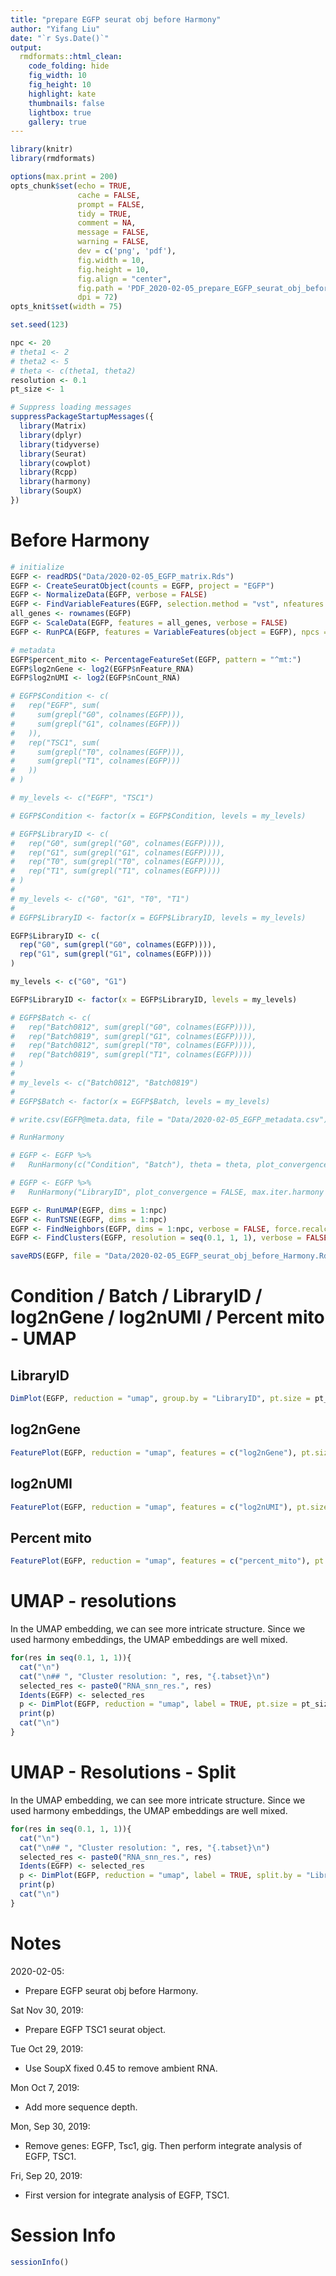 ```yaml
---
title: "prepare EGFP seurat obj before Harmony"
author: "Yifang Liu"
date: "`r Sys.Date()`"
output:
  rmdformats::html_clean:
    code_folding: hide
    fig_width: 10
    fig_height: 10
    highlight: kate
    thumbnails: false
    lightbox: true
    gallery: true
---
```


```r
library(knitr)
library(rmdformats)

options(max.print = 200)
opts_chunk$set(echo = TRUE,
               cache = FALSE,
               prompt = FALSE,
               tidy = TRUE,
               comment = NA,
               message = FALSE,
               warning = FALSE,
               dev = c('png', 'pdf'),
               fig.width = 10,
               fig.height = 10,
               fig.align = "center",
               fig.path = 'PDF_2020-02-05_prepare_EGFP_seurat_obj_before_Harmony/',
               dpi = 72)
opts_knit$set(width = 75)
```

```r
set.seed(123)

npc <- 20
# theta1 <- 2
# theta2 <- 5
# theta <- c(theta1, theta2)
resolution <- 0.1
pt_size <- 1

# Suppress loading messages
suppressPackageStartupMessages({
  library(Matrix)
  library(dplyr)
  library(tidyverse)
  library(Seurat)
  library(cowplot)
  library(Rcpp)
  library(harmony)
  library(SoupX)
})
```

# Before Harmony

```r
# initialize
EGFP <- readRDS("Data/2020-02-05_EGFP_matrix.Rds")
EGFP <- CreateSeuratObject(counts = EGFP, project = "EGFP")
EGFP <- NormalizeData(EGFP, verbose = FALSE)
EGFP <- FindVariableFeatures(EGFP, selection.method = "vst", nfeatures = 2000)
all_genes <- rownames(EGFP)
EGFP <- ScaleData(EGFP, features = all_genes, verbose = FALSE)
EGFP <- RunPCA(EGFP, features = VariableFeatures(object = EGFP), npcs = npc, verbose = FALSE)

# metadata
EGFP$percent_mito <- PercentageFeatureSet(EGFP, pattern = "^mt:")
EGFP$log2nGene <- log2(EGFP$nFeature_RNA)
EGFP$log2nUMI <- log2(EGFP$nCount_RNA)

# EGFP$Condition <- c(
#   rep("EGFP", sum(
#     sum(grepl("G0", colnames(EGFP))),
#     sum(grepl("G1", colnames(EGFP)))
#   )),
#   rep("TSC1", sum(
#     sum(grepl("T0", colnames(EGFP))),
#     sum(grepl("T1", colnames(EGFP)))
#   ))
# )

# my_levels <- c("EGFP", "TSC1")

# EGFP$Condition <- factor(x = EGFP$Condition, levels = my_levels)

# EGFP$LibraryID <- c(
#   rep("G0", sum(grepl("G0", colnames(EGFP)))),
#   rep("G1", sum(grepl("G1", colnames(EGFP)))),
#   rep("T0", sum(grepl("T0", colnames(EGFP)))),
#   rep("T1", sum(grepl("T1", colnames(EGFP))))
# )
# 
# my_levels <- c("G0", "G1", "T0", "T1")
# 
# EGFP$LibraryID <- factor(x = EGFP$LibraryID, levels = my_levels)

EGFP$LibraryID <- c(
  rep("G0", sum(grepl("G0", colnames(EGFP)))),
  rep("G1", sum(grepl("G1", colnames(EGFP))))
)

my_levels <- c("G0", "G1")

EGFP$LibraryID <- factor(x = EGFP$LibraryID, levels = my_levels)

# EGFP$Batch <- c(
#   rep("Batch0812", sum(grepl("G0", colnames(EGFP)))),
#   rep("Batch0819", sum(grepl("G1", colnames(EGFP)))),
#   rep("Batch0812", sum(grepl("T0", colnames(EGFP)))),
#   rep("Batch0819", sum(grepl("T1", colnames(EGFP))))
# )
# 
# my_levels <- c("Batch0812", "Batch0819")
# 
# EGFP$Batch <- factor(x = EGFP$Batch, levels = my_levels)

# write.csv(EGFP@meta.data, file = "Data/2020-02-05_EGFP_metadata.csv")

# RunHarmony

# EGFP <- EGFP %>%
#   RunHarmony(c("Condition", "Batch"), theta = theta, plot_convergence = FALSE, max.iter.harmony = 20)

# EGFP <- EGFP %>%
#   RunHarmony("LibraryID", plot_convergence = FALSE, max.iter.harmony = 20)

EGFP <- RunUMAP(EGFP, dims = 1:npc)
EGFP <- RunTSNE(EGFP, dims = 1:npc)
EGFP <- FindNeighbors(EGFP, dims = 1:npc, verbose = FALSE, force.recalc = TRUE)
EGFP <- FindClusters(EGFP, resolution = seq(0.1, 1, 1), verbose = FALSE)

saveRDS(EGFP, file = "Data/2020-02-05_EGFP_seurat_obj_before_Harmony.Rds")
```

# Condition / Batch / LibraryID / log2nGene / log2nUMI / Percent mito - UMAP {.tabset}

<!-- ## Condition -->

<!-- ```{r Condition_umap} -->
<!-- DimPlot(EGFP, reduction = "umap", group.by = "Condition", pt.size = pt_size) -->
<!-- ``` -->

<!-- ## Batch -->

<!-- ```{r Batch_umap} -->
<!-- DimPlot(EGFP, reduction = "umap", group.by = "Batch", pt.size = pt_size) -->
<!-- ``` -->

## LibraryID

```r
DimPlot(EGFP, reduction = "umap", group.by = "LibraryID", pt.size = pt_size)
```

## log2nGene

```r
FeaturePlot(EGFP, reduction = "umap", features = c("log2nGene"), pt.size = pt_size)
```

## log2nUMI

```r
FeaturePlot(EGFP, reduction = "umap", features = c("log2nUMI"), pt.size = pt_size)
```

## Percent mito

```r
FeaturePlot(EGFP, reduction = "umap", features = c("percent_mito"), pt.size = pt_size)
```

# UMAP - resolutions {.tabset}

In the UMAP embedding, we can see more intricate structure. Since we used harmony embeddings, the UMAP embeddings are well mixed.

```r
for(res in seq(0.1, 1, 1)){
  cat("\n")
  cat("\n## ", "Cluster resolution: ", res, "{.tabset}\n")
  selected_res <- paste0("RNA_snn_res.", res)
  Idents(EGFP) <- selected_res
  p <- DimPlot(EGFP, reduction = "umap", label = TRUE, pt.size = pt_size)
  print(p)
  cat("\n")
}
```

# UMAP - Resolutions - Split {.tabset}

In the UMAP embedding, we can see more intricate structure. Since we used harmony embeddings, the UMAP embeddings are well mixed.

```r
for(res in seq(0.1, 1, 1)){
  cat("\n")
  cat("\n## ", "Cluster resolution: ", res, "{.tabset}\n")
  selected_res <- paste0("RNA_snn_res.", res)
  Idents(EGFP) <- selected_res
  p <- DimPlot(EGFP, reduction = "umap", label = TRUE, split.by = "LibraryID", pt.size = pt_size)
  print(p)
  cat("\n")
}
```

# Notes

2020-02-05:

  * Prepare EGFP seurat obj before Harmony.

Sat Nov 30, 2019:

  * Prepare EGFP TSC1 seurat object.

Tue Oct 29, 2019:

  * Use SoupX fixed 0.45 to remove ambient RNA.

Mon Oct 7, 2019:

  * Add more sequence depth.

Mon, Sep 30, 2019:

  * Remove genes: EGFP, Tsc1, gig. Then perform integrate analysis of EGFP, TSC1.

Fri, Sep 20, 2019:

  * First version for integrate analysis of EGFP, TSC1.

# Session Info

```r
sessionInfo()
```

